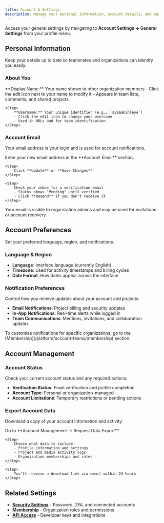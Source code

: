 ```yaml
---
title: Account & Settings
description: Manage your personal information, account details, and basic preferences.
---
```



Access your general settings by navigating to **Account Settings → General Settings** from your profile menu.

## Personal Information

Keep your details up to date so teammates and organizations can identify you easily.

### About You

<Steps>
    <Step>
        **Display Name:** Your name shown to other organization members
        - Click the edit icon next to your name to modify it
        - Appears in team lists, comments, and shared projects
    </Step>

    <Step>
        **Username:** Your unique identifier (e.g., `ayaaakinleye`)
        - Click the edit icon to change your username
        - Used in URLs and for team identification
    </Step>
</Steps>

### Account Email

Your email address is your login and is used for account notifications.

<Steps>
    <Step>
        Enter your new email address in the **Account Email** section.
    </Step>

    <Step>
        Click **Update** or **Save Changes**
    </Step>

    <Step>
        Check your inbox for a verification email
        - Status shows "Pending" until verified  
        - Click **Resend** if you don't receive it
    </Step>
</Steps>

<Callout type="info">
Your email is visible to organization admins and may be used for invitations or account recovery.
</Callout>

## Account Preferences

Set your preferred language, region, and notifications.

### Language & Region

- **Language**: Interface language (currently English)
- **Timezone**: Used for activity timestamps and billing cycles
- **Date Format**: How dates appear across the interface

### Notification Preferences

Control how you receive updates about your account and projects:

- **Email Notifications**: Project billing and security updates 
- **In-App Notifications**: Real-time alerts  while logged in
- **Team Communications**: Mentions, invitations, and collaboration updates

<Callout type="tip">
To customize notifications for specific organizations, go to the [Membership](/platform/account-teams/membership) section.
</Callout>

## Account Management

### Account Status

Check your current account status and any required actions:

- **Verification Status**: Email verification and profile completion
- **Account Type**: Personal or organization-managed
- **Account Limitations**: Temporary restrictions or pending actions

### Export Account Data

Download a copy of your account information and activity:

<Steps>
    <Step>
        Go to **Account Management → Request Data Export**
    </Step>

    <Step>
        Choose what data to include:
        - Profile information and settings
        - Project and media activity logs
        - Organization memberships and roles
    </Step>

    <Step>
        You'll receive a download link via email within 24 hours
    </Step>
</Steps>

## Related Settings

- **[Security Settings](/platform/account-teams/security)** - Password, 2FA, and connected accounts
- **[Membership](/platform/account-teams/membership)** - Organization roles and permissions
- **[API Access](/platform/api-documentation/create-key)** - Developer keys and integrations
